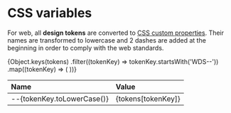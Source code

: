 
<Meta title="Web/CSS variables" />

# CSS variables
For web, all **design tokens** are converted to [CSS custom properties](https://developer.mozilla.org/en-US/docs/Web/CSS/Using_CSS_custom_properties). Their names are transformed to lowercase and 2 dashes are added at the beginning in order to comply with the web standards.

<table style={{ width: '100%' }}>
  <thead align="left">
    <tr>
      <th>Name</th>
      <th>Value</th>
    </tr>
  </thead>
  <tbody>
    {Object.keys(tokens)
      .filter((tokenKey) => tokenKey.startsWith('WDS--'))
      .map((tokenKey) => (
        <tr>
          <td>--{tokenKey.toLowerCase()}</td>
          <td>{tokens[tokenKey]}</td>
        </tr>
      ))}
  </tbody>
</table>
